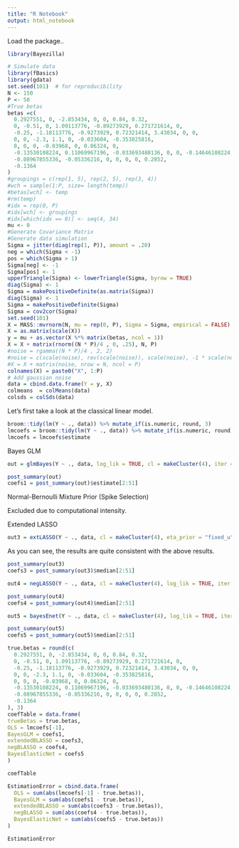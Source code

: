 ```yaml
---
title: "R Notebook"
output: html_notebook
---
```


Load the package..
```r
library(Bayezilla)
```


```r
# Simulate data
library(fBasics)
library(gdata)
set.seed(101)  # for reproducibility
N <- 150
P <- 50
#True betas
betas =c(
  0.2927551, 0, -2.853434, 0, 0, 0.84, 0.32,
  0, -0.51, 0, 1.09113776, -0.89273929, 0.271721614, 0,
  -0.25, -1.18113776, -0.9273929, 0.72321414, 3.43034, 0, 0,
  0, 0, -2.3, 1.1, 0, -0.033604, -0.353825816,
  0, 0, 0, -0.03968, 0, 0.06324, 0,
  -0.13530108224, 0.11069967196, -0.033693480136, 0, 0, -0.14646108224, 0,
  -0.08967855336, -0.05336216, 0, 0, 0, 0, 0.2852,
  -0.1364
)
#groupings = c(rep(1, 5), rep(2, 5), rep(3, 4))
#wch = sample(1:P, size= length(temp))
#betas[wch] <- temp
#rm(temp)
#idx = rep(0, P)
#idx[wch] <- groupings
#idx[which(idx == 0)] <- seq(4, 34)
mu <- 0
#Generate Covariance Matrix
#Generate data simulation
Sigma = jitter(diag(rep(1, P)), amount = .20)
neg = which(Sigma < -1)
pos = which(Sigma > 1)
Sigma[neg] <- -1
Sigma[pos] <- 1
upperTriangle(Sigma) <- lowerTriangle(Sigma, byrow = TRUE)
diag(Sigma) <- 1
Sigma = makePositiveDefinite(as.matrix(Sigma))
diag(Sigma) <- 1
Sigma = makePositiveDefinite(Sigma)
Sigma = cov2cor(Sigma)
set.seed(101)
X = MASS::mvrnorm(N, mu = rep(0, P), Sigma = Sigma, empirical = FALSE)
X = as.matrix(scale(X))
y = mu + as.vector(X %*% matrix(betas, ncol = 1))
X = X + matrix(rnorm((N * P)/4 , 0, .25), N, P)
#noise = rgamma((N * P)/4 , 2, 2)
#noise = c(scale(noise), rev(scale(noise)), scale(noise), -1 * scale(noise)) * .62
#X = X + matrix(noise, nrow = N, ncol = P)
colnames(X) = paste0("X", 1:P)
# Add gaussian noise
data = cbind.data.frame(Y = y, X)
colmeans  = colMeans(data)
colsds = colSds(data)
```

Let's first take a look at the classical linear model.

```r
broom::tidy(lm(Y ~ ., data)) %>% mutate_if(is.numeric, round, 3)
lmcoefs = broom::tidy(lm(Y ~ ., data)) %>% mutate_if(is.numeric, round, 3)
lmcoefs = lmcoefs$estimate
```

Bayes GLM 

```r
out = glmBayes(Y ~ ., data, log_lik = TRUE, cl = makeCluster(4), iter = 10000, thin = 2, chains = 4)
```


```r
post_summary(out)
coefs1 = post_summary(out)$estimate[2:51]
```

Normal-Bernoulli Mixture Prior (Spike Selection)

Excluded due to computational intensity. 


Extended LASSO 

```r
out3 = extLASSO(Y ~ ., data, cl = makeCluster(4), eta_prior = "fixed_u", fixed_u = 10, log_lik = TRUE, iter = 15000, adapt = 10000, warmup = 2500, thin = 8)
```

As you can see, the results are quite consistent with the above results. 

```r
post_summary(out3)
coefs3 = post_summary(out3)$median[2:51]
```


```r
out4 = negLASSO(Y ~ ., data, cl = makeCluster(4), log_lik = TRUE, iter = 10000, adapt = 5000, thin = 3)
```


```r
post_summary(out4)
coefs4 = post_summary(out4)$median[2:51]
```


```r
out5 = bayesEnet(Y ~ ., data, cl = makeCluster(4), log_lik = TRUE, iter = 15000, warmup = 2500, adapt = 5000,  thin = 4)
```


```r
post_summary(out5)
coefs5 = post_summary(out5)$median[2:51]
```


```r
true.betas = round(c(
  0.2927551, 0, -2.853434, 0, 0, 0.84, 0.32,
  0, -0.51, 0, 1.09113776, -0.89273929, 0.271721614, 0,
  -0.25, -1.18113776, -0.9273929, 0.72321414, 3.43034, 0, 0,
  0, 0, -2.3, 1.1, 0, -0.033604, -0.353825816,
  0, 0, 0, -0.03968, 0, 0.06324, 0,
  -0.13530108224, 0.11069967196, -0.033693480136, 0, 0, -0.14646108224, 0,
  -0.08967855336, -0.05336216, 0, 0, 0, 0, 0.2852,
  -0.1364
), 3)
coefTable = data.frame(
trueBetas = true.betas,
OLS = lmcoefs[-1],
BayesGLM = coefs1,
extendedBLASSO = coefs3,
negBLASSO = coefs4,
BayesElasticNet = coefs5
)

coefTable

EstimationError = cbind.data.frame(
  OLS = sum(abs(lmcoefs[-1] - true.betas)),
  BayesGLM = sum(abs(coefs1 - true.betas)),
  extendedBLASSO = sum(abs(coefs3 - true.betas)),
  negBLASSO = sum(abs(coefs4 - true.betas)),
  BayesElasticNet = sum(abs(coefs5 - true.betas))
)

EstimationError
```

